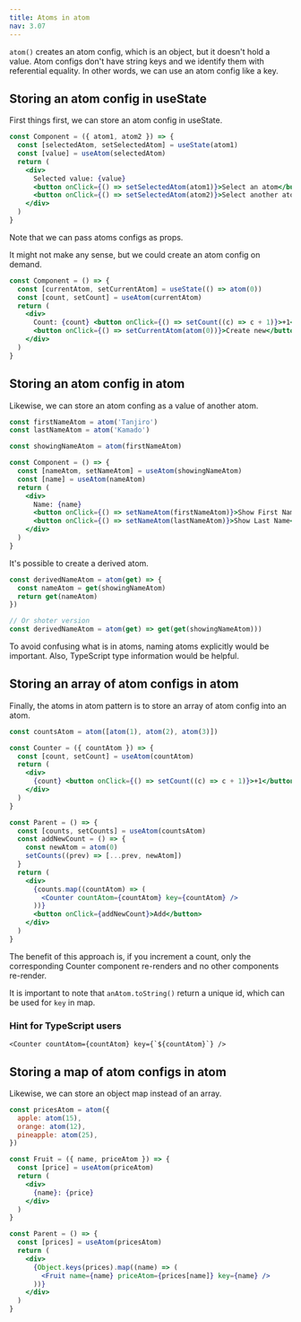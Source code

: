 ```yaml
---
title: Atoms in atom
nav: 3.07
---
```


`atom()` creates an atom config, which is an object, but it doesn't hold a value.
Atom configs don't have string keys and we identify them with referential equality.
In other words, we can use an atom config like a key.

## Storing an atom config in useState

First things first, we can store an atom config in useState.

```jsx
const Component = ({ atom1, atom2 }) => {
  const [selectedAtom, setSelectedAtom] = useState(atom1)
  const [value] = useAtom(selectedAtom)
  return (
    <div>
      Selected value: {value}
      <button onClick={() => setSelectedAtom(atom1)}>Select an atom</button>
      <button onClick={() => setSelectedAtom(atom2)}>Select another atom</button>
    </div>
  )
}
```

Note that we can pass atoms configs as props.

It might not make any sense, but we could create an atom config on demand.

```jsx
const Component = () => {
  const [currentAtom, setCurrentAtom] = useState(() => atom(0))
  const [count, setCount] = useAtom(currentAtom)
  return (
    <div>
      Count: {count} <button onClick={() => setCount((c) => c + 1)}>+1</button>
      <button onClick={() => setCurrentAtom(atom(0))}>Create new</button>
    </div>
  )
}
```

## Storing an atom config in atom

Likewise, we can store an atom confing as a value of another atom.

```jsx
const firstNameAtom = atom('Tanjiro')
const lastNameAtom = atom('Kamado')

const showingNameAtom = atom(firstNameAtom)

const Component = () => {
  const [nameAtom, setNameAtom] = useAtom(showingNameAtom)
  const [name] = useAtom(nameAtom)
  return (
    <div>
      Name: {name}
      <button onClick={() => setNameAtom(firstNameAtom)}>Show First Name</button>
      <button onClick={() => setNameAtom(lastNameAtom)}>Show Last Name</button>
    </div>
  )
}
```

It's possible to create a derived atom.

```jsx
const derivedNameAtom = atom(get) => {
  const nameAtom = get(showingNameAtom)
  return get(nameAtom)
})

// Or shoter version
const derivedNameAtom = atom(get) => get(get(showingNameAtom)))
```

To avoid confusing what is in atoms, naming atoms explicitly would be important.
Also, TypeScript type information would be helpful.

## Storing an array of atom configs in atom

Finally, the atoms in atom pattern is to store an array of atom config into an atom.

```jsx
const countsAtom = atom([atom(1), atom(2), atom(3)])

const Counter = ({ countAtom }) => {
  const [count, setCount] = useAtom(countAtom)
  return (
    <div>
      {count} <button onClick={() => setCount((c) => c + 1)}>+1</button>
    </div>
  )
}

const Parent = () => {
  const [counts, setCounts] = useAtom(countsAtom)
  const addNewCount = () => {
    const newAtom = atom(0)
    setCounts((prev) => [...prev, newAtom])
  }
  return (
    <div>
      {counts.map((countAtom) => (
        <Counter countAtom={countAtom} key={countAtom} />
      ))}
      <button onClick={addNewCount}>Add</button>
    </div>
  )
}
```

The benefit of this approach is, if you increment a count,
only the corresponding Counter component re-renders and no other components re-render.

It is important to note that `anAtom.toString()` return a unique id, which can be used for `key` in map.

### Hint for TypeScript users

```tsx
<Counter countAtom={countAtom} key={`${countAtom}`} />
```

## Storing a map of atom configs in atom

Likewise, we can store an object map instead of an array.

```jsx
const pricesAtom = atom({
  apple: atom(15),
  orange: atom(12),
  pineapple: atom(25),
})

const Fruit = ({ name, priceAtom }) => {
  const [price] = useAtom(priceAtom)
  return (
    <div>
      {name}: {price}
    </div>
  )
}

const Parent = () => {
  const [prices] = useAtom(pricesAtom)
  return (
    <div>
      {Object.keys(prices).map((name) => (
        <Fruit name={name} priceAtom={prices[name]} key={name} />
      ))}
    </div>
  )
}
```
